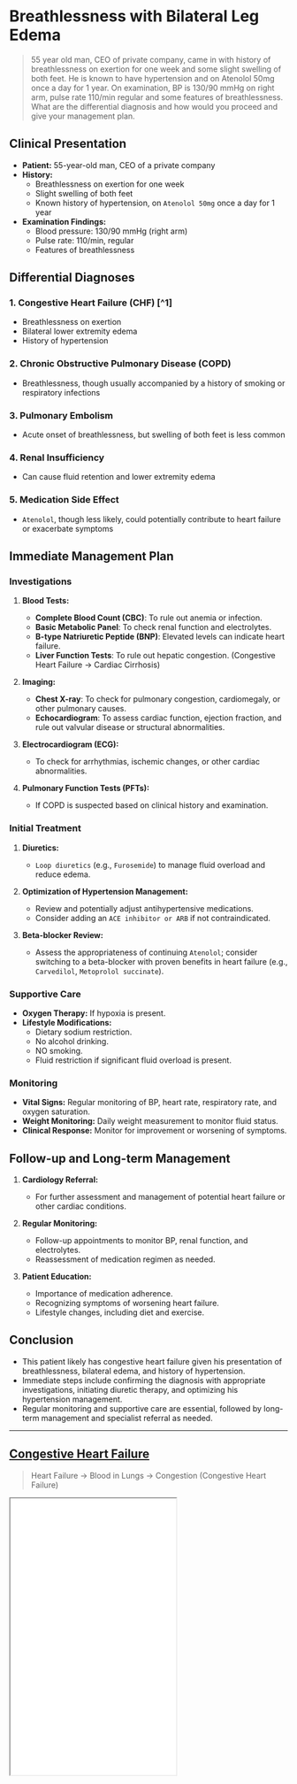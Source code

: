 # Breathlessness with Bilateral Leg Edema

> 55 year old man, CEO of private company, came in with history of breathlessness on exertion for one week and some slight swelling of both feet. He is known to have hypertension and on Atenolol 50mg once a day for 1 year. On examination, BP is 130/90 mmHg on right arm, pulse rate 110/min regular and some features of breathlessness. What are the differential diagnosis and how would you proceed and give your management plan.

## Clinical Presentation

- **Patient:** 55-year-old man, CEO of a private company
- **History:**
  - Breathlessness on exertion for one week
  - Slight swelling of both feet
  - Known history of hypertension, on `Atenolol 50mg` once a day for 1 year
- **Examination Findings:**
  - Blood pressure: 130/90 mmHg (right arm)
  - Pulse rate: 110/min, regular
  - Features of breathlessness

## Differential Diagnoses

### 1. Congestive Heart Failure (CHF) [^1]

- Breathlessness on exertion
- Bilateral lower extremity edema
- History of hypertension

### 2. Chronic Obstructive Pulmonary Disease (COPD)

- Breathlessness, though usually accompanied by a history of smoking or respiratory infections

### 3. Pulmonary Embolism

- Acute onset of breathlessness, but swelling of both feet is less common

### 4. Renal Insufficiency

- Can cause fluid retention and lower extremity edema

### 5. Medication Side Effect

- `Atenolol`, though less likely, could potentially contribute to heart failure or exacerbate symptoms

## Immediate Management Plan

### Investigations

1. **Blood Tests:**

   - **Complete Blood Count (CBC)**: To rule out anemia or infection.
   - **Basic Metabolic Panel**: To check renal function and electrolytes.
   - **B-type Natriuretic Peptide (BNP)**: Elevated levels can indicate heart failure.
   - **Liver Function Tests**: To rule out hepatic congestion. (Congestive Heart Failure → Cardiac Cirrhosis)

2. **Imaging:**

   - **Chest X-ray**: To check for pulmonary congestion, cardiomegaly, or other pulmonary causes.
   - **Echocardiogram**: To assess cardiac function, ejection fraction, and rule out valvular disease or structural abnormalities.

3. **Electrocardiogram (ECG):**

   - To check for arrhythmias, ischemic changes, or other cardiac abnormalities.

4. **Pulmonary Function Tests (PFTs):**
   - If COPD is suspected based on clinical history and examination.

### Initial Treatment

1. **Diuretics:**

   - `Loop diuretics` (e.g., `Furosemide`) to manage fluid overload and reduce edema.

2. **Optimization of Hypertension Management:**

   - Review and potentially adjust antihypertensive medications.
   - Consider adding an `ACE inhibitor or ARB` if not contraindicated.

3. **Beta-blocker Review:**
   - Assess the appropriateness of continuing `Atenolol`; consider switching to a beta-blocker with proven benefits in heart failure (e.g., `Carvedilol`, `Metoprolol succinate`).

### Supportive Care

- **Oxygen Therapy:** If hypoxia is present.
- **Lifestyle Modifications:**
  - Dietary sodium restriction.
  - No alcohol drinking.
  - NO smoking.
  - Fluid restriction if significant fluid overload is present.

### Monitoring

- **Vital Signs:** Regular monitoring of BP, heart rate, respiratory rate, and oxygen saturation.
- **Weight Monitoring:** Daily weight measurement to monitor fluid status.
- **Clinical Response:** Monitor for improvement or worsening of symptoms.

## Follow-up and Long-term Management

1. **Cardiology Referral:**

   - For further assessment and management of potential heart failure or other cardiac conditions.

2. **Regular Monitoring:**

   - Follow-up appointments to monitor BP, renal function, and electrolytes.
   - Reassessment of medication regimen as needed.

3. **Patient Education:**
   - Importance of medication adherence.
   - Recognizing symptoms of worsening heart failure.
   - Lifestyle changes, including diet and exercise.

## Conclusion

- This patient likely has congestive heart failure given his presentation of breathlessness, bilateral edema, and history of hypertension.
- Immediate steps include confirming the diagnosis with appropriate investigations, initiating diuretic therapy, and optimizing his hypertension management.
- Regular monitoring and supportive care are essential, followed by long-term management and specialist referral as needed.

---

## [Congestive Heart Failure](https://www.youtube.com/watch?v=ypYI_lmLD7g)

> Heart Failure → Blood in Lungs → Congestion (Congestive Heart Failure)


<Bleed full>
  <iframe
    src={"https://www.youtube.com/watch?v=ypYI_lmLD7g"}
    width={"100%"}
    height="500px"
    title={"Congestive Heart Failure"}
  />
</Bleed>

### Systolic Heart Failure

> Heart cannot pump blood during ventricular contraction (systole)

- **Ischemic Heart Disease** → Coronary Artery occulsion or blockage → Less oxygen to myocardium (heart muscle) → Decrease contraction
- **Long-standing hypertension** → Increase arterial blood pressure → Heart pumps blood harder → Hypertrophy of ventricle → Increase Oxygen demands → Weaker contraction
- **Dilated cardiomyopahy** → Big room of ventricle → Increase preload → Heart pumps blood harder

### Diastolic Heart Failure

> Blood filling defect during ventricular relaxation (diastole)

Blood in ventricle before contraction = Preload

- **Long-standing hypertension** → Hypertropy of ventricle → Less preload (Less room for blood)
- **Hypertrophic cardiomyopathy**, **Aortic Stenosis** → **Concentric Hypertrophy** → Less preload
- **Restrictive cardiomyopathy** → Heart muscle cannot stretch → Less preload

### Clinical Features

- Heart Failure → Decrease cardiac output (less blood pumping) → Decrease blood to kidneys → Activate Renin-Angiotensin-Aldosterone System (RAAS) → Na+ and water retention → Fluid retention → **Edema**, **Lung congestion**

- Decrease cardiac output → Increase pulmonary pressure due to backward flow → Fluid accumulation in the lung → Decrease O2 and CO2 perfusion → **Dyspnea**, **Orthopnea**, **PND**, **Cracles**
